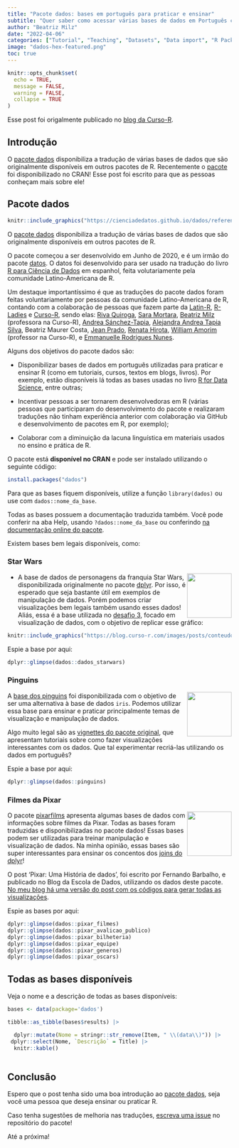 ```yaml
---
title: "Pacote dados: bases em português para praticar e ensinar"
subtitle: "Quer saber como acessar várias bases de dados em Português com R? Post publicado no blog da Curso-R."
author: "Beatriz Milz"
date: "2022-04-06"
categories: ["Tutorial", "Teaching", "Datasets", "Data import", "R Packages"]
image: "dados-hex-featured.png"
toc: true
---
```


```r
knitr::opts_chunk$set(
  echo = TRUE,
  message = FALSE,
  warning = FALSE,
  collapse = TRUE
)
```

::: callout-tip
Esse post foi origalmente publicado no [blog da Curso-R](https://blog.curso-r.com/posts/2022-04-06-pacote-dados/).
:::

## Introdução

O [pacote dados](https://cienciadedatos.github.io/dados/) disponibiliza a tradução de várias bases de dados que são originalmente disponíveis em outros pacotes de R.
Recentemente o [pacote](https://cienciadedatos.github.io/dados/) foi disponibilizado no CRAN!
Esse post foi escrito para que as pessoas conheçam mais sobre ele!

## Pacote dados

```r
knitr::include_graphics("https://cienciadedatos.github.io/dados/reference/figures/dados-hex.png")
```

O [pacote dados](https://cienciadedatos.github.io/dados/) disponibiliza a tradução de várias bases de dados que são originalmente disponíveis em outros pacotes de R.

O pacote começou a ser desenvolvido em Junho de 2020, e é um irmão do pacote [datos](https://cienciadedatos.github.io/datos/).
O datos foi desenvolvido para ser usado na tradução do livro [R para Ciência de Dados](https://es.r4ds.hadley.nz/) em espanhol, feita volutariamente pela comunidade Latino-Americana de R.

Um destaque importantíssimo é que as traduções do pacote dados foram feitas voluntariamente por pessoas da comunidade Latino-Americana de R, contando com a colaboração de pessoas que fazem parte da [Latin-R](https://latin-r.com/), [R-Ladies](https://rladies.org/) e [Curso-R](https://curso-r.com/material/), sendo elas: [Riva Quiroga](https://twitter.com/rivaquiroga), [Sara Mortara](https://twitter.com/MortaraSara), [Beatriz Milz](https://twitter.com/BeaMilz) (professora na Curso-R), [Andrea Sánchez-Tapia](https://twitter.com/SanchezTapiaA), [Alejandra Andrea Tapia Silva](https://twitter.com/aleants), Beatriz Maurer Costa, [Jean Prado](https://twitter.com/jeangprado), [Renata Hirota](https://twitter.com/renata_mh), [William Amorim](https://twitter.com/wamorim_) (professor na Curso-R), e [Emmanuelle Rodrigues Nunes](https://www.linkedin.com/in/emmanuellernunes/).

Alguns dos objetivos do pacote dados são:

-   Disponibilizar bases de dados em português utilizadas para praticar e ensinar R (como em tutoriais, cursos, textos em blogs, livros).
    Por exemplo, estão disponíveis lá todas as bases usadas no livro [R for Data Science](https://r4ds.had.co.nz/), entre outras;

-   Incentivar pessoas a ser tornarem desenvolvedoras em R (várias pessoas que participaram do desenvolvimento do pacote e realizaram traduções não tinham experiência anterior com colaboração via GitHub e desenvolvimento de pacotes em R, por exemplo);

-   Colaborar com a diminuição da lacuna linguística em materiais usados no ensino e prática de R.

O pacote está **disponível no CRAN** e pode ser instalado utilizando o seguinte código:

``` r
install.packages("dados")
```

Para que as bases fiquem disponíveis, utilize a função `library(dados)` ou use com `dados::nome_da_base`.

Todas as bases possuem a documentação traduzida também.
Você pode conferir na aba Help, usando `?dados::nome_da_base` ou conferindo [na documentação online do pacote](https://cienciadedatos.github.io/dados/reference/index.html).

Existem bases bem legais disponíveis, como:

### Star Wars 

<img src="https://dplyr.tidyverse.org/logo.png" align="right" width="100px"/>

-   A base de dados de personagens da franquia Star Wars, disponibilizada originalmente no pacote [dplyr](https://dplyr.tidyverse.org/reference/starwars.html). Por isso, é esperado que seja bastante útil em exemplos de manipulação de dados. Porém podemos criar visualizações bem legais também usando esses dados! Aliás, essa é a base utilizada no [desafio 3](https://blog.curso-r.com/posts/2022-04-05-desafio-3/), focado em visualização de dados, com o objetivo de replicar esse gráfico:

```r
knitr::include_graphics("https://blog.curso-r.com/images/posts/conteudo/desafio-3/grafico.png")
```

Espie a base por aqui:

```r
dplyr::glimpse(dados::dados_starwars)
```

### Pinguins 

<img src="https://allisonhorst.github.io/palmerpenguins/reference/figures/logo.png" align="right" width="100px"/>

A [base dos pinguins](https://allisonhorst.github.io/palmerpenguins/) foi disponibilizada com o objetivo de ser uma alternativa à base de dados `iris`.
Podemos utilizar essa base para ensinar e praticar principalmente temas de visualização e manipulação de dados.

Algo muito legal são as [vignettes do pacote original](https://allisonhorst.github.io/palmerpenguins/articles/examples.html), que apresentam tutoriais sobre como fazer visualizações interessantes com os dados.
Que tal experimentar recriá-las utilizando os dados em português?

Espie a base por aqui:

```r
dplyr::glimpse(dados::pinguins)
```

### Filmes da Pixar

<img src="https://erictleung.com/pixarfilms/reference/figures/logo.png" align="right" width="100px"/>

O pacote [pixarfilms](https://erictleung.com/pixarfilms/) apresenta algumas bases de dados com informações sobre filmes da Pixar.
Todas as bases foram traduzidas e disponibilizadas no pacote dados!
Essas bases podem ser utilizadas para treinar manipulação e visualização de dados.
Na minha opinião, essas bases são super interessantes para ensinar os concentos dos [joins do dplyr](https://dplyr.tidyverse.org/reference/mutate-joins.html)!

O post 'Pixar: Uma História de dados', foi escrito por Fernando Barbalho, e publicado no Blog da Escola de Dados, utilizando os dados deste pacote.
[No meu blog há uma versão do post com os códigos para gerar todas as visualizações](https://beatrizmilz.com/blog/2021-07-01-pixar-uma-historia-de-dados/).

Espie as bases por aqui:

```r
dplyr::glimpse(dados::pixar_filmes)
dplyr::glimpse(dados::pixar_avalicao_publico)
dplyr::glimpse(dados::pixar_bilheteria)
dplyr::glimpse(dados::pixar_equipe)
dplyr::glimpse(dados::pixar_generos)
dplyr::glimpse(dados::pixar_oscars)
```

## Todas as bases disponíveis

Veja o nome e a descrição de todas as bases disponíveis:

```r
bases <- data(package='dados')

tibble::as_tibble(bases$results) |> 

  dplyr::mutate(Nome = stringr::str_remove(Item, " \\(data\\)")) |> 
 dplyr::select(Nome, `Descrição` = Title) |> 
  knitr::kable() 
  
```

## Conclusão

Espero que o post tenha sido uma boa introdução ao [pacote dados](https://cienciadedatos.github.io/dados/), seja você uma pessoa que deseja ensinar ou praticar R.

Caso tenha sugestões de melhoria nas traduções, [escreva uma issue](https://github.com/cienciadedatos/dados/issues) no repositório do pacote!

Até a próxima!
